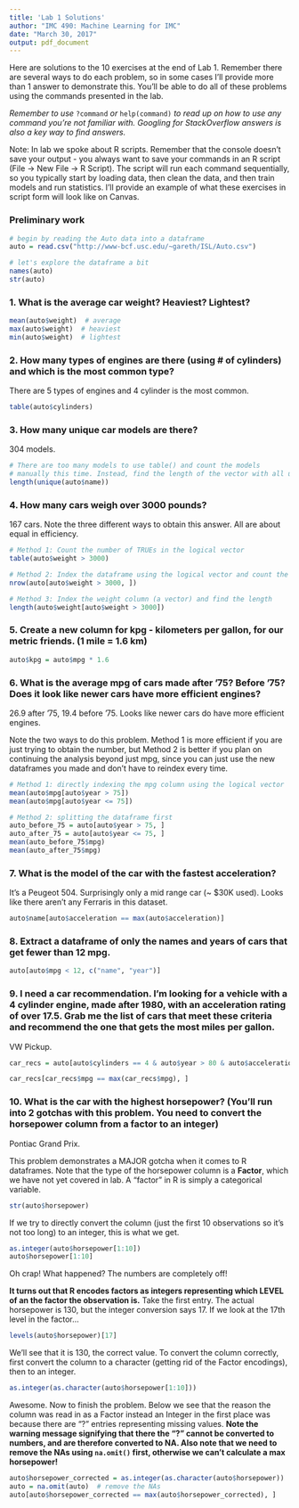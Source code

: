 ```yaml
---
title: 'Lab 1 Solutions'
author: "IMC 490: Machine Learning for IMC"
date: "March 30, 2017"
output: pdf_document
---
```


Here are solutions to the 10 exercises at the end of Lab 1. Remember there are several ways to do each problem, so in some cases I'll provide more than 1 answer to demonstrate this. You'll be able to do all of these problems using the commands presented in the lab.  

*Remember to use* `?command` *or* `help(command)` *to read up on how to use any command you're not familiar with. Googling for StackOverflow answers is also a key way to find answers.*

Note: In lab we spoke about R scripts. Remember that the console doesn't save your output - you always want to save your commands in an R script (File -> New File -> R Script). The script will run each command sequentially, so you typically start by loading data, then clean the data, and then train models and run statistics. I'll provide an example of what these exercises in script form will look like on Canvas.

### Preliminary work

```r
# begin by reading the Auto data into a dataframe
auto = read.csv("http://www-bcf.usc.edu/~gareth/ISL/Auto.csv")

# let's explore the dataframe a bit
names(auto)
str(auto)
```

\newpage

### 1. What is the average car weight? Heaviest? Lightest?
```r
mean(auto$weight)  # average
max(auto$weight)  # heaviest
min(auto$weight)  # lightest
```


### 2. How many types of engines are there (using # of cylinders) and which is the most common type?

There are 5 types of engines and 4 cylinder is the most common.

```r
table(auto$cylinders)
```

### 3. How many unique car models are there?

304 models.

```r
# There are too many models to use table() and count the models
# manually this time. Instead, find the length of the vector with all unique car models.
length(unique(auto$name))
```


### 4. How many cars weigh over 3000 pounds?

167 cars. Note the three different ways to obtain this answer. All are about equal in efficiency.

```r
# Method 1: Count the number of TRUEs in the logical vector
table(auto$weight > 3000)

# Method 2: Index the dataframe using the logical vector and count the rows
nrow(auto[auto$weight > 3000, ])

# Method 3: Index the weight column (a vector) and find the length
length(auto$weight[auto$weight > 3000])
```


### 5. Create a new column for kpg - kilometers per gallon, for our metric friends. (1 mile = 1.6 km)

```r
auto$kpg = auto$mpg * 1.6
```


### 6. What is the average mpg of cars made after '75? Before '75? Does it look like newer cars have more efficient engines?

26.9 after '75, 19.4 before '75. Looks like newer cars do have more efficient engines.  

Note the two ways to do this problem. Method 1 is more efficient if you are just trying to obtain the number, but Method 2 is better if you plan on continuing the analysis beyond just mpg, since you can just use the new dataframes you made and don't have to reindex every time.

```r
# Method 1: directly indexing the mpg column using the logical vector
mean(auto$mpg[auto$year > 75])
mean(auto$mpg[auto$year <= 75])

# Method 2: splitting the dataframe first
auto_before_75 = auto[auto$year > 75, ]
auto_after_75 = auto[auto$year <= 75, ]
mean(auto_before_75$mpg)
mean(auto_after_75$mpg)
```


### 7. What is the model of the car with the fastest acceleration?

It's a Peugeot 504. Surprisingly only a mid range car (~ $30K used). Looks like there aren't any Ferraris in this dataset.

```r
auto$name[auto$acceleration == max(auto$acceleration)]
```


### 8. Extract a dataframe of only the names and years of cars that get fewer than 12 mpg.

```r
auto[auto$mpg < 12, c("name", "year")]
```


### 9. I need a car recommendation. I'm looking for a vehicle with a 4 cylinder engine, made after 1980, with an acceleration rating of over 17.5. Grab me the list of cars that meet these criteria and recommend the one that gets the most miles per gallon.

VW Pickup. 

```r
car_recs = auto[auto$cylinders == 4 & auto$year > 80 & auto$acceleration > 17.5, ]

car_recs[car_recs$mpg == max(car_recs$mpg), ]
```


### 10. What is the car with the highest horsepower? (You'll run into 2 gotchas with this problem. You need to convert the horsepower column from a factor to an integer)

Pontiac Grand Prix.

This problem demonstrates a MAJOR gotcha when it comes to R dataframes. Note that the type of the horsepower column is a **Factor**, which we have not yet covered in lab. A "factor" in R is simply a categorical variable.

```r
str(auto$horsepower)
```

If we try to directly convert the column (just the first 10 observations so it's not too long) to an integer, this is what we get.

```r
as.integer(auto$horsepower[1:10])
auto$horsepower[1:10]
```

Oh crap! What happened? The numbers are completely off!  

**It turns out that R encodes factors as integers representing which LEVEL of an the factor the observation is.** Take the first entry. The actual horsepower is 130, but the integer conversion says 17. If we look at the 17th level in the factor...

```r
levels(auto$horsepower)[17]
```

We'll see that it is 130, the correct value. To convert the column correctly, first convert the column to a character (getting rid of the Factor encodings), then to an integer.

```r
as.integer(as.character(auto$horsepower[1:10]))
```

\newpage

Awesome. Now to finish the problem. Below we see that the reason the column was read in as a Factor instead an Integer in the first place was because there are "?" entries representing missing values. **Note the warning message signifying that there the "?" cannot be converted to numbers, and are therefore converted to NA. Also note that we need to remove the NAs using `na.omit()` first, otherwise we can't calculate a max horsepower!**

```r
auto$horsepower_corrected = as.integer(as.character(auto$horsepower))
auto = na.omit(auto)  # remove the NAs
auto[auto$horsepower_corrected == max(auto$horsepower_corrected), ]
```